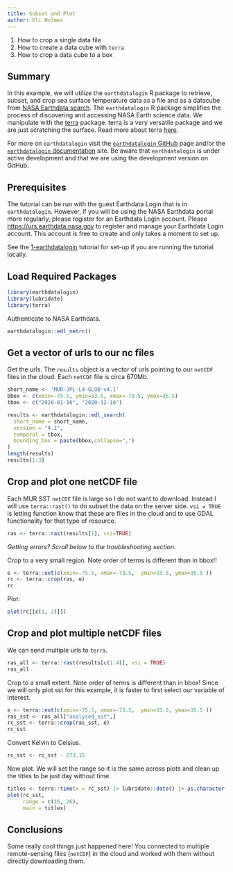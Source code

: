 ```yaml
---
title: Subset and Plot
author: Eli Holmes
---
```


::: {.callout-note title="Learning Objectives"}
1.  How to crop a single data file
2.  How to create a data cube with `terra`
3.  How to crop a data cube to a box
:::

## Summary

In this example, we will utilize the `earthdatalogin` R package to retrieve, subset, and crop sea surface temperature data as a file and as a datacube from [NASA Earthdata search](https://search.earthdata.nasa.gov/search). The `earthdatalogin` R package simplifies the process of discovering and accessing NASA Earth science data. We manipulate with the [terra](https://rspatial.github.io/terra/) package. terra is a very versatile package and we are just scratching the surface. Read more about terra [here](https://rspatial.org/spatial/index.html).

For more on `earthdatalogin` visit the [`earthdatalogin` GitHub](https://github.com/boettiger-lab/earthdatalogin/) page and/or the [`earthdatalogin` documentation](https://boettiger-lab.github.io/earthdatalogin/) site. Be aware that `earthdatalogin` is under active development and that we are using the development version on GitHub.

## Prerequisites

The tutorial can be run with the guest Earthdata Login that is in `earthdatalogin`. However, if you will be using the NASA Earthdata portal more regularly, please register for an Earthdata Login account. Please <https://urs.earthdata.nasa.gov> to register and manage your Earthdata Login account. This account is free to create and only takes a moment to set up.

See the [1-earthdatalogin](1-earthdatalogin.html) tutorial for set-up if you are running the tutorial locally.

## Load Required Packages

```r
library(earthdatalogin)
library(lubridate)
library(terra)
```

Authenticate to NASA Earthdata.

```r
earthdatalogin::edl_netrc() 
```

## Get a vector of urls to our nc files

Get the urls. The `results` object is a vector of urls pointing to our `netCDF` files in the cloud. Each `netCDF` file is circa 670Mb.

```r
short_name <- 'MUR-JPL-L4-GLOB-v4.1'
bbox <- c(xmin=-75.5, ymin=33.5, xmax=-73.5, ymax=35.5) 
tbox <- c("2020-01-16", "2020-12-16")

results <- earthdatalogin::edl_search(
  short_name = short_name,
  version = "4.1",
  temporal = tbox, 
  bounding_box = paste(bbox,collapse=",")
)
length(results)
results[1:3]
```

## Crop and plot one netCDF file

Each MUR SST `netCDF` file is large so I do not want to download. Instead I will use `terra::rast()` to do subset the data on the server side. `vsi = TRUE` is letting function know that these are files in the cloud and to use GDAL functionality for that type of resource.

```r
ras <- terra::rast(results[1], vsi=TRUE)
```

*Getting errors? Scroll below to the troubleshooting section.*

Crop to a very small region. Note order of terms is different than in bbox!!

```r
e <- terra::ext(c(xmin=-75.5, xmax=-73.5,  ymin=33.5, ymax=35.5 ))
rc <- terra::crop(ras, e)
rc
```

Plot:

```r
plot(rc[[c(1, 2)]])
```

## Crop and plot multiple netCDF files

We can send multiple urls to `terra`.

```r
ras_all <- terra::rast(results[c(1:4)], vsi = TRUE)
ras_all
```

Crop to a small extent. Note order of terms is different than in bbox! Since we will only plot sst for this example, it is faster to first select our variable of interest.

```r
e <- terra::ext(c(xmin=-75.5, xmax=-73.5,  ymin=33.5, ymax=35.5 ))
ras_sst <- ras_all["analysed_sst",]
rc_sst <- terra::crop(ras_sst, e)
rc_sst
```

Convert Kelvin to Celsius.

```r
rc_sst <- rc_sst - 273.15
```

Now plot. We will set the range so it is the same across plots and clean up the titles to be just day without time.

```r
titles <- terra::time(x = rc_sst) |> lubridate::date() |> as.character()
plot(rc_sst, 
     range = c(16, 26),
     main = titles)
```

## Conclusions

Some really cool things just happened here! You connected to multiple remote-sensing files (`netCDF`) in the cloud and worked with them without directly downloading them.

